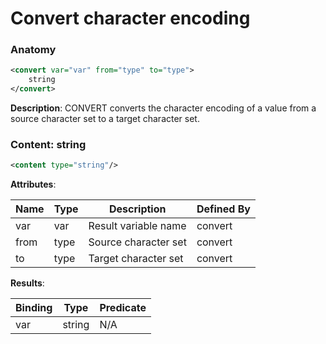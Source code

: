 # Convert character encoding

### Anatomy

```xml
<convert var="var" from="type" to="type">
    string
</convert>
```

 **Description**:
 CONVERT converts the character encoding of a value from a source character set to a target character set.

### Content: string

```xml
<content type="string"/>
```

**Attributes**:

| Name | Type | Description | Defined By |
| ---- | ---- | ----------- | ---------- |
| var | var | Result variable name | convert |
| from | type | Source character set | convert |
| to | type | Target character set | convert |


**Results**:

| Binding | Type | Predicate |
| ------- | ---- | --------- |
| var | string | N/A |


